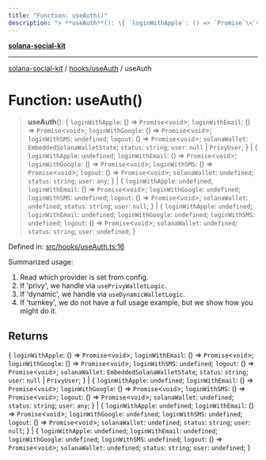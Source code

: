```yaml
---
title: "Function: useAuth()"
description: "> **useAuth**(): \{ `loginWithApple`: () => `Promise`\<`void`\>; `loginWithEmail`: () => `Promise`\<`void`\>; `loginWithGoogle`: () => `Promise`\<`void`\>; `loginWithSMS`: `undefined`; `logout`: () => `Promise`\<`void`\>; `solanaWallet`: `EmbeddedSolanaWalletState`; `status`: `string`; `user`: `null` \| `PrivyUser`; \} \| \{ `loginWithApple`: `undefined`; `loginWithEmail`: () => `Promise`\<`void`\>; `loginWithGoogle`: () => `Promise`\<`void`\>; `loginWithSMS`: () => `Promise`\<`void`\>; `logout`: () => `Promise`\<`void`\>; `solanaWallet`: `undefined`; `status`: `string`; `user`: `any`; \} \| \{ `loginWithApple`: `undefined`; `loginWithEmail`: () => `Promise`\<`void`\>; `loginWithGoogle`: `undefined`; `loginWithSMS`: `undefined`; `logout`: () => `Promise`\<`void`\>; `solanaWallet`: `undefined`; `status`: `string`; `user`: `null`; \} \| \{ `loginWithApple`: `undefined`; `loginWithEmail`: `undefined`; `loginWithGoogle`: `undefined`; `loginWithSMS`: `undefined`; `logout`: () => `Promise`\<`void`\>; `solanaWallet`: `undefined`; `status`: `string`; `user`: `undefined`; \}"
---
```


[**solana-social-kit**](../../../README.mdx)

***

[solana-social-kit](../../../README.mdx) / [hooks/useAuth](../README.mdx) / useAuth

# Function: useAuth()

> **useAuth**(): \{ `loginWithApple`: () => `Promise`\<`void`\>; `loginWithEmail`: () => `Promise`\<`void`\>; `loginWithGoogle`: () => `Promise`\<`void`\>; `loginWithSMS`: `undefined`; `logout`: () => `Promise`\<`void`\>; `solanaWallet`: `EmbeddedSolanaWalletState`; `status`: `string`; `user`: `null` \| `PrivyUser`; \} \| \{ `loginWithApple`: `undefined`; `loginWithEmail`: () => `Promise`\<`void`\>; `loginWithGoogle`: () => `Promise`\<`void`\>; `loginWithSMS`: () => `Promise`\<`void`\>; `logout`: () => `Promise`\<`void`\>; `solanaWallet`: `undefined`; `status`: `string`; `user`: `any`; \} \| \{ `loginWithApple`: `undefined`; `loginWithEmail`: () => `Promise`\<`void`\>; `loginWithGoogle`: `undefined`; `loginWithSMS`: `undefined`; `logout`: () => `Promise`\<`void`\>; `solanaWallet`: `undefined`; `status`: `string`; `user`: `null`; \} \| \{ `loginWithApple`: `undefined`; `loginWithEmail`: `undefined`; `loginWithGoogle`: `undefined`; `loginWithSMS`: `undefined`; `logout`: () => `Promise`\<`void`\>; `solanaWallet`: `undefined`; `status`: `string`; `user`: `undefined`; \}

Defined in: [src/hooks/useAuth.ts:16](https://github.com/SendArcade/solana-social-starter/blob/03568260ca96ed63f77049843c721de1cb011893/src/hooks/useAuth.ts#L16)

Summarized usage:
 1) Read which provider is set from config.
 2) If 'privy', we handle via `usePrivyWalletLogic`.
 3) If 'dynamic', we handle via `useDynamicWalletLogic`.
 4) If 'turnkey', we do not have a full usage example, but we show how you might do it.

## Returns

\{ `loginWithApple`: () => `Promise`\<`void`\>; `loginWithEmail`: () => `Promise`\<`void`\>; `loginWithGoogle`: () => `Promise`\<`void`\>; `loginWithSMS`: `undefined`; `logout`: () => `Promise`\<`void`\>; `solanaWallet`: `EmbeddedSolanaWalletState`; `status`: `string`; `user`: `null` \| `PrivyUser`; \} \| \{ `loginWithApple`: `undefined`; `loginWithEmail`: () => `Promise`\<`void`\>; `loginWithGoogle`: () => `Promise`\<`void`\>; `loginWithSMS`: () => `Promise`\<`void`\>; `logout`: () => `Promise`\<`void`\>; `solanaWallet`: `undefined`; `status`: `string`; `user`: `any`; \} \| \{ `loginWithApple`: `undefined`; `loginWithEmail`: () => `Promise`\<`void`\>; `loginWithGoogle`: `undefined`; `loginWithSMS`: `undefined`; `logout`: () => `Promise`\<`void`\>; `solanaWallet`: `undefined`; `status`: `string`; `user`: `null`; \} \| \{ `loginWithApple`: `undefined`; `loginWithEmail`: `undefined`; `loginWithGoogle`: `undefined`; `loginWithSMS`: `undefined`; `logout`: () => `Promise`\<`void`\>; `solanaWallet`: `undefined`; `status`: `string`; `user`: `undefined`; \}
